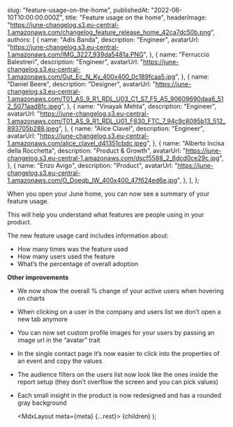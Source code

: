 
  slug: "feature-usage-on-the-home",
  publishedAt: "2022-06-10T10:00:00.000Z",
  title: "Feature usage on the home",
  headerImage:
    "https://june-changelog.s3.eu-central-1.amazonaws.com/changelog_feature_release_home_42ca7dc50b.png",
  authors: [
    {
      name: "Adis Banda",
      description: "Engineer",
      avatarUrl:
        "https://june-changelog.s3.eu-central-1.amazonaws.com/IMG_3227_939da5481a.PNG",
    },
    {
      name: "Ferruccio Balestreri",
      description: "Engineer",
      avatarUrl:
        "https://june-changelog.s3.eu-central-1.amazonaws.com/Gut_Ec_N_Ky_400x400_0c189fcaa5.jpg",
    },
    {
      name: "Daniel Beere",
      description: "Designer",
      avatarUrl:
        "https://june-changelog.s3.eu-central-1.amazonaws.com/T01_AS_9_R1_RDL_U03_C1_S7_F5_A5_90609690daa6_512_5071aad8fc.jpeg",
    },
    {
      name: "Vinayak Mehta",
      description: "Engineer",
      avatarUrl:
        "https://june-changelog.s3.eu-central-1.amazonaws.com/T01_AS_9_R1_RDL_U01_F830_FTC_7_94c9c8095b13_512_893705b288.jpeg",
    },
    {
      name: "Alice Clavel",
      description: "Engineer",
      avatarUrl:
        "https://june-changelog.s3.eu-central-1.amazonaws.com/alice_clavel_d41351cbdc.jpeg",
    },
    {
      name: "Alberto Incisa della Rocchetta",
      description: "Product & Growth",
      avatarUrl:
        "https://june-changelog.s3.eu-central-1.amazonaws.com/dscf5588_2_6dcd0ce29c.jpg",
    },
    {
      name: "Enzo Avigo",
      description: "Product",
      avatarUrl:
        "https://june-changelog.s3.eu-central-1.amazonaws.com/O_Doeqb_IW_400x400_47f624ed6e.jpg",
    },
  ],
};

When you open your June home, you can now see a summary of your feature usage.

This will help you understand what features are people using in your product.

The new feature usage card includes information about:

- How many times was the feature used
- How many users used the feature
- What’s the percentage of overall adoption

**Other improvements**

- We now show the overall % change of your active users when hovering on charts
- When clicking on a user in the company and users list we don’t open a new tab anymore
- You can now set custom profile images for your users by passing an image url in the “avatar” trait
- In the single contact page it’s now easier to click into the properties of an event and copy the values
- The audience filters on the users list now look like the ones inside the report setup (they don’t overflow the screen and you can pick values)
- Each small insight in the product is now redesigned and has a rounded gray background

  <MdxLayout meta={meta} {...rest}>
    {children}
  </MdxLayout>
);

